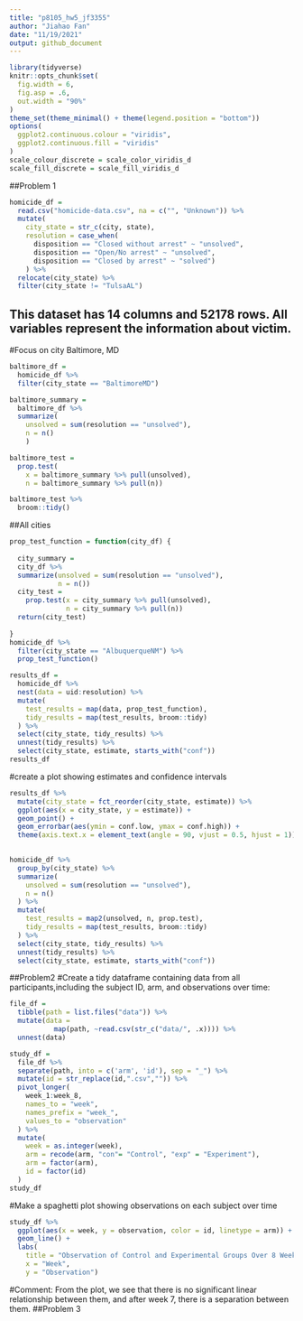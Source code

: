 ```yaml
---
title: "p8105_hw5_jf3355"
author: "Jiahao Fan"
date: "11/19/2021"
output: github_document
---
```

```r
library(tidyverse)
knitr::opts_chunk$set(
  fig.width = 6,
  fig.asp = .6,
  out.width = "90%"
)
theme_set(theme_minimal() + theme(legend.position = "bottom"))
options(
  ggplot2.continuous.colour = "viridis",
  ggplot2.continuous.fill = "viridis"
)
scale_colour_discrete = scale_color_viridis_d
scale_fill_discrete = scale_fill_viridis_d
```

##Problem 1
```r
homicide_df = 
  read.csv("homicide-data.csv", na = c("", "Unknown")) %>%
  mutate(
    city_state = str_c(city, state),
    resolution = case_when(
      disposition == "Closed without arrest" ~ "unsolved",
      disposition == "Open/No arrest" ~ "unsolved",
      disposition == "Closed by arrest" ~ "solved")
    ) %>% 
  relocate(city_state) %>% 
  filter(city_state != "TulsaAL")
```
## This dataset has 14 columns and 52178 rows. All variables represent the information about victim.

#Focus on city Baltimore, MD
```r
baltimore_df = 
  homicide_df %>%
  filter(city_state == "BaltimoreMD")

baltimore_summary = 
  baltimore_df %>%
  summarize(
    unsolved = sum(resolution == "unsolved"),
    n = n()
    )

baltimore_test = 
  prop.test(
    x = baltimore_summary %>% pull(unsolved),
    n = baltimore_summary %>% pull(n))

baltimore_test %>%
  broom::tidy()
```

##All cities
```r
prop_test_function = function(city_df) {
  
  city_summary = 
  city_df %>%
  summarize(unsolved = sum(resolution == "unsolved"),
            n = n())
  city_test = 
    prop.test(x = city_summary %>% pull(unsolved),
              n = city_summary %>% pull(n))
  return(city_test)
  
}
homicide_df %>%
  filter(city_state == "AlbuquerqueNM") %>%
  prop_test_function()
```

```r
results_df = 
  homicide_df %>%
  nest(data = uid:resolution) %>%
  mutate(
    test_results = map(data, prop_test_function),
    tidy_results = map(test_results, broom::tidy)
  ) %>%
  select(city_state, tidy_results) %>%
  unnest(tidy_results) %>%
  select(city_state, estimate, starts_with("conf"))
results_df
```

#create a plot showing estimates and confidence intervals
```r
results_df %>%
  mutate(city_state = fct_reorder(city_state, estimate)) %>%
  ggplot(aes(x = city_state, y = estimate)) +
  geom_point() +
  geom_errorbar(aes(ymin = conf.low, ymax = conf.high)) +
  theme(axis.text.x = element_text(angle = 90, vjust = 0.5, hjust = 1))
  
```

```r
homicide_df %>%
  group_by(city_state) %>%
  summarize(
    unsolved = sum(resolution == "unsolved"),
    n = n()
  ) %>%
  mutate(
    test_results = map2(unsolved, n, prop.test),
    tidy_results = map(test_results, broom::tidy)
  ) %>%
  select(city_state, tidy_results) %>%
  unnest(tidy_results) %>%
  select(city_state, estimate, starts_with("conf"))
```
##Problem2
#Create a tidy dataframe containing data from all participants,including the subject ID, arm, and observations over time:
```r
file_df = 
  tibble(path = list.files("data")) %>% 
  mutate(data = 
           map(path, ~read.csv(str_c("data/", .x)))) %>% 
  unnest(data)

study_df =
  file_df %>% 
  separate(path, into = c('arm', 'id'), sep = "_") %>%
  mutate(id = str_replace(id,".csv","")) %>% 
  pivot_longer(
    week_1:week_8,
    names_to = "week",
    names_prefix = "week_",
    values_to = "observation"
  ) %>% 
  mutate(
    week = as.integer(week),
    arm = recode(arm, "con"= "Control", "exp" = "Experiment"),
    arm = factor(arm),
    id = factor(id)
  )
study_df
```
#Make a spaghetti plot showing observations on each subject over time
```r
study_df %>%
  ggplot(aes(x = week, y = observation, color = id, linetype = arm)) +
  geom_line() + 
  labs(
    title = "Observation of Control and Experimental Groups Over 8 Weeks",
    x = "Week",
    y = "Observation")
```
#Comment: From the plot, we see that there is no significant linear relationship between them, and after week 7, there is a separation between them.
##Problem 3
